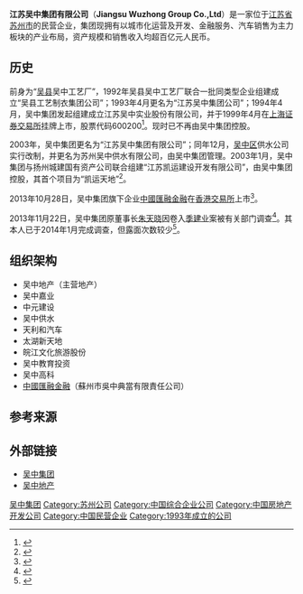 {{Infobox company
| name                = 江苏吴中集团有限公司
| name_en             = Jiangsu Wuzhong Group Co.,Ltd
| logo                = 吴中集团标志.jpg
| type                = [[集团公司|集团公司]]、[[民营企业|民营企业]]
| foundation          = 1993年
| location            = {{CHN}}[[江苏省|江苏省]][[苏州市|苏州市]][[吴中区|吴中区]][[宝带东路|宝带东路]]388号
| key_people          = [[朱天晓|朱天晓]]（原董事长）
| industry            = 综合企业
| homepage            = http://www.wuzhong.com/
| zip_code            = 215128
| telephone_no        = +86-512-65620001
}}
'''江苏吴中集团有限公司'''（'''Jiangsu Wuzhong Group Co.,Ltd'''）是一家位于[[江苏省|江苏省]][[苏州市|苏州市]]的民营企业，集团现拥有以城市化运营及开发、金融服务、汽车销售为主力板块的产业布局，资产规模和销售收入均超百亿元人民币。

==历史==
前身为“[[吴县|吴县]]吴中工艺厂”，1992年吴县吴中工艺厂联合一批同类型企业组建成立“吴县工艺制衣集团公司”；1993年4月更名为“江苏吴中集团公司”；1994年4月，吴中集团发起组建成立江苏吴中实业股份有限公司，并于1999年4月在[[上海证券交易所|上海证券交易所]]挂牌上市，股票代码600200<ref>{{Cite web |url=http://www.sse.com.cn/assortment/stock/list/stockdetails/company/index.shtml?COMPANY_CODE=600200&SecurityCode=- |title=上交所：公司概况 |accessdate=2015-02-07 |archive-date=2015-02-07 |archive-url=https://web.archive.org/web/20150207100540/http://www.sse.com.cn/assortment/stock/list/stockdetails/company/index.shtml?COMPANY_CODE=600200&SecurityCode=- |dead-url=yes }}</ref>。现时已不再由吴中集团控股。

2003年，吴中集团更名为“江苏吴中集团有限公司”；同年12月，[[吴中区|吴中区]]供水公司实行改制，并更名为苏州吴中供水有限公司，由吴中集团管理。2003年1月，吴中集团与扬州城建国有资产公司联合组建“江苏凯运建设开发有限公司”，由吴中集团控股，其首个项目为“凯运天地”<ref>{{cite web|url=http://china.huanqiu.com/article/2014-12/5259870.html|title=季建业多名情妇曝光：打字员被提拔发改委副主任|publisher=环球网|date=2014-12-18|deadurl=yes|archiveurl=https://web.archive.org/web/20150207104239/http://china.huanqiu.com/article/2014-12/5259870.html|archivedate=2015-02-07|accessdate=2015-02-07}}</ref>。

2013年10月28日，吴中集团旗下企业[[中國匯融金融|中國匯融金融]]在[[香港交易所|香港交易所]]上市<ref>{{Cite web |url=http://www.cnhuirong.com/upload/C01290_IPO_10141945.pdf |title=中國匯融金融控股有限公司招股資料 |accessdate=2015-02-07 |archive-date=2014-01-06 |archive-url=https://web.archive.org/web/20140106213403/http://www.cnhuirong.com/upload/C01290_IPO_10141945.pdf |dead-url=yes }}</ref>。

2013年11月22日，吴中集团原董事长[[朱天晓|朱天晓]]因卷入[[季建业|季建业]]案被有关部门调查<ref>{{cite web|title=吴中集团董事长被调查 疑涉季建业案|url=http://news.xinhuanet.com/fortune/2013-11/22/c_125746291.htm|publisher=新华网|date=2013年11月22日|accessdate=2015年2月7日|archive-date=2015年2月7日|archive-url=https://web.archive.org/web/20150207184338/http://news.xinhuanet.com/fortune/2013-11/22/c_125746291.htm|dead-url=no}}</ref>。其本人已于2014年1月完成调查，但露面次数较少<ref>{{cite web|title=中国汇融(01290-HK)大股东朱天晓告知其已完成协助调查|url=http://finance.qq.com/a/20140228/008544.htm|publisher=腾讯|date=2014-02-28|accessdate=2015-02-07|archive-date=2015-02-07|archive-url=https://web.archive.org/web/20150207095315/http://finance.qq.com/a/20140228/008544.htm|dead-url=no}}</ref>。

==组织架构==
*吴中地产（主营地产）
*吴中嘉业
*中元建设
*吴中供水
*天利和汽车
*太湖新天地
*皖江文化旅游股份
*吴中教育投资
*吴中高科
*[[中國匯融金融|中國匯融金融]]（蘇州市吳中典當有限責任公司）

==参考来源==
{{reflist}}

==外部链接==
*[http://www.wuzhong.com/ 吴中集团]{{Wayback|url=http://www.wuzhong.com/ |date=20150202050215 }}
*[http://www.wuzhongdc.com/ 吴中地产]{{Wayback|url=http://www.wuzhongdc.com/ |date=20150207100631 }}

[[Category:吴中集团|]]
[[Category:苏州公司|Category:苏州公司]]
[[Category:中国综合企业公司|Category:中国综合企业公司]]
[[Category:中国房地产开发公司|Category:中国房地产开发公司]]
[[Category:中国民营企业|Category:中国民营企业]]
[[Category:1993年成立的公司|Category:1993年成立的公司]]